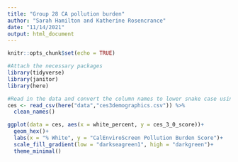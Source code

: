 ```yaml
---
title: "Group 28 CA pollution burden"
author: "Sarah Hamilton and Katherine Rosencrance"
date: "11/14/2021"
output: html_document
---
```


```r
knitr::opts_chunk$set(echo = TRUE)

#Attach the necessary packages
library(tidyverse)
library(janitor)
library(here)
```

```r
#Read in the data and convert the column names to lower snake case using clean_names()
ces <- read_csv(here("data","ces3demographics.csv")) %>%
  clean_names()
```
```r
ggplot(data = ces, aes(x = white_percent, y = ces_3_0_score))+
  geom_hex()+
  labs(x = "% White", y = "CalEnviroScreen Pollution Burden Score")+
  scale_fill_gradient(low = "darkseagreen1", high = "darkgreen")+
  theme_minimal()
```

